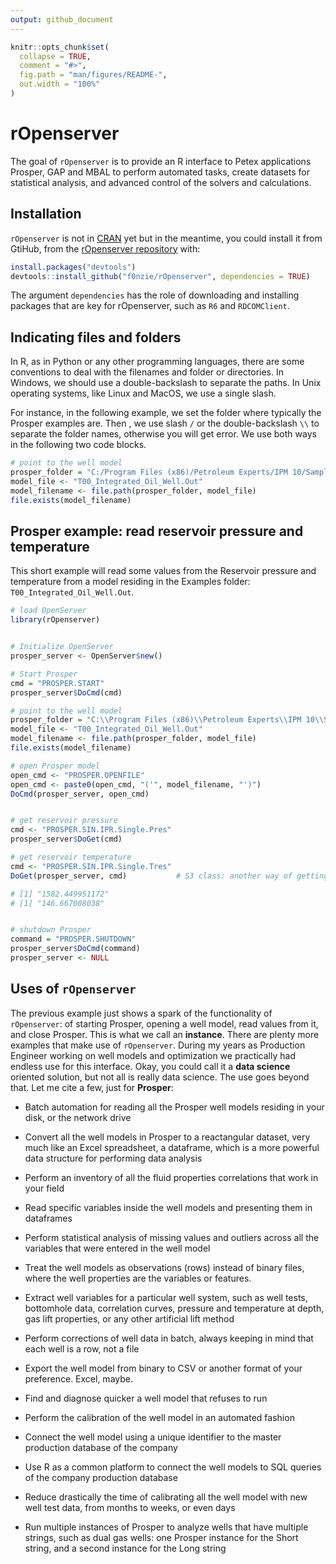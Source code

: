```yaml
---
output: github_document
---
```


<!-- README.md is generated from README.Rmd. Please edit that file -->

```r
knitr::opts_chunk$set(
  collapse = TRUE,
  comment = "#>",
  fig.path = "man/figures/README-",
  out.width = "100%"
)
```

# rOpenserver

The goal of `rOpenserver` is to provide an R interface to Petex applications Prosper, GAP and MBAL to perform automated tasks, create datasets for statistical analysis, and advanced control of the solvers and calculations.


## Installation
`rOpenserver` is not in [CRAN](https://cran.r-project.org/) yet but in the meantime, you could install it from  GtiHub, from the [rOpenserver repository](https://github.com/f0nzie/rOpenserver) with:

```r
install.packages("devtools")
devtools::install_github("f0nzie/rOpenserver", dependencies = TRUE)
```

The argument `dependencies` has the role of downloading and installing packages that are key for rOpenserver, such as `R6` and `RDCOMClient`.


## Indicating files and folders
In R, as in Python or any other programming languages, there are some conventions to deal with the filenames and folder or directories. In Windows, we should use a double-backslash to separate the paths. In Unix operating systems, like Linux and MacOS, we use a single slash.

For instance, in the following example, we set the folder where typically the Prosper examples are. Then , we use slash `/` or the double-backslash `\\` to separate the folder names, otherwise you will get error. We use both ways in the following two code blocks.

```r
# point to the well model
prosper_folder = "C:/Program Files (x86)/Petroleum Experts/IPM 10/Samples/prosper"
model_file <- "T00_Integrated_Oil_Well.Out"
model_filename <- file.path(prosper_folder, model_file)
file.exists(model_filename)
```


## Prosper example: read reservoir pressure and temperature
This short example will read some values from the Reservoir pressure and temperature from a model residing in the Examples folder: `T00_Integrated_Oil_Well.Out`.

```r
# load OpenServer
library(rOpenserver)


# Initialize OpenServer
prosper_server <- OpenServer$new()

# Start Prosper
cmd = "PROSPER.START"
prosper_server$DoCmd(cmd)

# point to the well model
prosper_folder = "C:\\Program Files (x86)\\Petroleum Experts\\IPM 10\\Samples\\prosper"
model_file <- "T00_Integrated_Oil_Well.Out"
model_filename <- file.path(prosper_folder, model_file)
file.exists(model_filename)

# open Prosper model
open_cmd <- "PROSPER.OPENFILE"
open_cmd <- paste0(open_cmd, "('", model_filename, "')")
DoCmd(prosper_server, open_cmd)


# get reservoir pressure
cmd <- "PROSPER.SIN.IPR.Single.Pres"
prosper_server$DoGet(cmd)

# get reservoir temperature
cmd <- "PROSPER.SIN.IPR.Single.Tres"
DoGet(prosper_server, cmd)           # S3 class: another way of getting values

# [1] "1582.449951172"
# [1] "146.667008038"


# shutdown Prosper
command = "PROSPER.SHUTDOWN"
prosper_server$DoCmd(command)
prosper_server <- NULL
```


## Uses of `rOpenserver`
The previous example just shows a spark of the functionality of `rOpenserver`: of starting Prosper, opening a well model, read values from it, and close Prosper. This is what we call an **instance**. There are plenty more examples that make use of `rOpenserver`. During my years as Production Engineer working on well models and optimization we practically had endless use for this interface. Okay, you could call it a **data science** oriented solution, but not all is really data science. The use goes beyond that. Let me cite a few, just for **Prosper**:

* Batch automation for reading all the Prosper well models residing in your disk, or the network drive

* Convert all the well models in Prosper to a reactangular dataset, very much like an Excel spreadsheet, a dataframe, which is a more powerful data structure for performing data analysis

* Perform an inventory of all the fluid properties correlations that work in your field

* Read specific variables inside the well models and presenting them in dataframes

* Perform statistical analysis of missing values and outliers across all the variables that were entered in the well model

* Treat the well models as observations (rows) instead of binary files, where the well properties are the variables or features.

* Extract well variables for a particular well system, such as well tests, bottomhole data, correlation curves, pressure and temperature at depth, gas lift properties, or any other artificial lift method

* Perform corrections of well data in batch, always keeping in mind that each well is a row, not a file

* Export the well model from binary to CSV or another format of your preference. Excel, maybe.

* Find and diagnose quicker a well model that refuses to run

* Perform the calibration of the well model in an automated fashion

* Connect the well model using a unique identifier to the master production database of the company

* Use R as a common platform to connect the well models to SQL queries of the company production database

* Reduce drastically the time of calibrating all the well model with new well test data, from months to weeks, or even days

* Run multiple instances of Prosper to analyze wells that have multiple strings, such as dual gas wells: one Prosper instance for the Short string, and a second instance for the Long string











